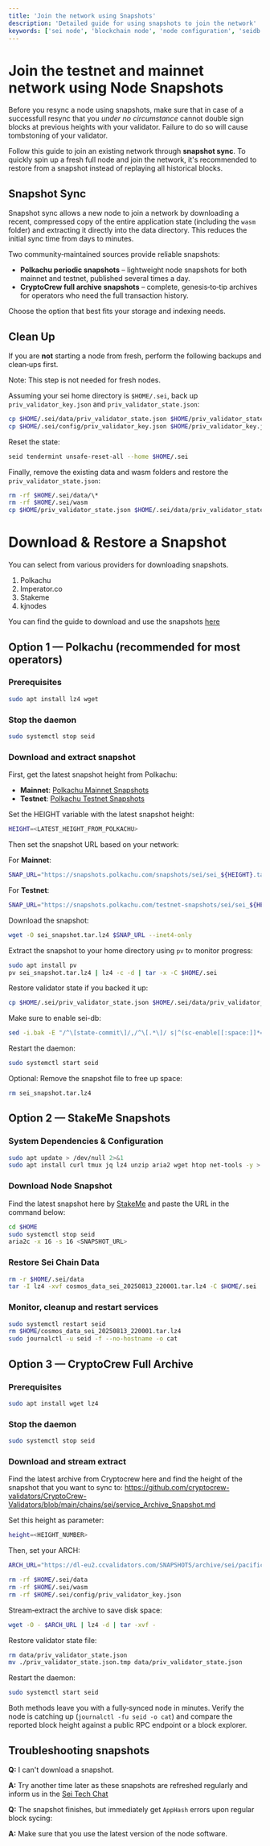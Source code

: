 ```yaml
---
title: 'Join the network using Snapshots'
description: 'Detailed guide for using snapshots to join the network'
keywords: ['sei node', 'blockchain node', 'node configuration', 'seidb', 'node maintenance', 'system operations']
---
```



# Join the testnet and mainnet network using Node Snapshots

<Callout type="warning">Before you resync a node using snapshots, make sure that in case of a successfull resync that you _under no circumstance_ cannot double sign blocks at previous heights with your validator. Failure to do so will cause tombstoning of your validator.</Callout>

Follow this guide to join an existing network through **snapshot sync**. To quickly spin up a fresh full node and join the network, it's recommended to restore from a snapshot instead of replaying all historical blocks.

## Snapshot Sync

Snapshot sync allows a new node to join a network by downloading a recent, compressed copy of the entire application state (including the `wasm` folder) and extracting it directly into the data directory. This reduces the initial sync time from days to minutes.

Two community‑maintained sources provide reliable snapshots:

- **Polkachu periodic snapshots** – lightweight node snapshots for both mainnet and testnet, published several times a day.
- **CryptoCrew full archive snapshots** – complete, genesis‑to‑tip archives for operators who need the full transaction history.

Choose the option that best fits your storage and indexing needs.

## Clean Up

If you are **not** starting a node from fresh, perform the following backups and clean‑ups first.

<Callout type="info">Note: This step is not needed for fresh nodes.</Callout>

Assuming your sei home directory is `$HOME/.sei`, back up `priv_validator_key.json` and `priv_validator_state.json`:

```bash
cp $HOME/.sei/data/priv_validator_state.json $HOME/priv_validator_state.json
cp $HOME/.sei/config/priv_validator_key.json $HOME/priv_validator_key.json
```

Reset the state:

```bash
seid tendermint unsafe-reset-all --home $HOME/.sei
```

Finally, remove the existing data and wasm folders and restore the `priv_validator_state.json`:

```bash
rm -rf $HOME/.sei/data/\*
rm -rf $HOME/.sei/wasm
cp $HOME/priv_validator_state.json $HOME/.sei/data/priv_validator_state.json
```

# Download & Restore a Snapshot

<Callout type="info">
You can select from various providers for downloading snapshots.

1. Polkachu
2. Imperator.co
3. Stakeme
4. kjnodes

You can find the guide to download and use the snapshots [here](https://seistream.app/labs?page=snapshots)

</Callout>

## Option 1 — Polkachu (recommended for most operators)

### Prerequisites

```bash
sudo apt install lz4 wget
```

### Stop the daemon

```bash
sudo systemctl stop seid
```

### Download and extract snapshot

First, get the latest snapshot height from Polkachu:

- **Mainnet**: [Polkachu Mainnet Snapshots](https://www.polkachu.com/tendermint_snapshots/sei)
- **Testnet**: [Polkachu Testnet Snapshots](https://www.polkachu.com/testnets/sei/snapshots)

Set the HEIGHT variable with the latest snapshot height:

```bash
HEIGHT=<LATEST_HEIGHT_FROM_POLKACHU>
```

Then set the snapshot URL based on your network:

For **Mainnet**:

```bash
SNAP_URL="https://snapshots.polkachu.com/snapshots/sei/sei_${HEIGHT}.tar.lz4"
```

For **Testnet**:

```bash
SNAP_URL="https://snapshots.polkachu.com/testnet-snapshots/sei/sei_${HEIGHT}.tar.lz4"
```

Download the snapshot:

```bash
wget -O sei_snapshot.tar.lz4 $SNAP_URL --inet4-only
```

Extract the snapshot to your home directory using `pv` to monitor progress:

```bash
sudo apt install pv
pv sei_snapshot.tar.lz4 | lz4 -c -d | tar -x -C $HOME/.sei
```

Restore validator state if you backed it up:

```bash
cp $HOME/.sei/priv_validator_state.json $HOME/.sei/data/priv_validator_state.json
```

Make sure to enable sei-db:

```bash
sed -i.bak -E "/^\[state-commit\]/,/^\[.*\]/ s|^(sc-enable[[:space:]]*=[[:space:]]*).*$|\1true| ; /^\[state-store\]/,/^\[.*\]/ s|^(ss-enable[[:space:]]*=[[:space:]]*).*$|\1true|" $HOME/.sei/config/app.toml
```

Restart the daemon:

```bash
sudo systemctl start seid
```

Optional: Remove the snapshot file to free up space:

```bash
rm sei_snapshot.tar.lz4
```

## Option 2 — StakeMe Snapshots

### System Dependencies & Configuration

```bash
sudo apt update > /dev/null 2>&1
sudo apt install curl tmux jq lz4 unzip aria2 wget htop net-tools -y > /dev/null 2>&1
```

### Download Node Snapshot

Find the latest snapshot here by [StakeMe](https://seistream.app/labs?page=snapshots) and paste the URL in the command below:

```bash
cd $HOME
sudo systemctl stop seid
aria2c -x 16 -s 16 <SNAPSHOT_URL>
```

### Restore Sei Chain Data

```bash
rm -r $HOME/.sei/data
tar -I lz4 -xvf cosmos_data_sei_20250813_220001.tar.lz4 -C $HOME/.sei
```

### Monitor, cleanup and restart services

```bash
sudo systemctl restart seid
rm $HOME/cosmos_data_sei_20250813_220001.tar.lz4
sudo journalctl -u seid -f --no-hostname -o cat
```

## Option 3 — CryptoCrew Full Archive

### Prerequisites

```bash
sudo apt install wget lz4
```

### Stop the daemon

```bash
sudo systemctl stop seid
```

### Download and stream extract

Find the latest archive from Cryptocrew here and find the height of the snapshot that you want to sync to:
https://github.com/cryptocrew-validators/CryptoCrew-Validators/blob/main/chains/sei/service_Archive_Snapshot.md

Set this height as parameter:

```bash
height=<HEIGHT_NUMBER>
```

Then, set your ARCH:

```bash
ARCH_URL="https://dl-eu2.ccvalidators.com/SNAPSHOTS/archive/sei/pacific-1_${height}.tar.lz4"
```

```bash
rm -rf $HOME/.sei/data
rm -rf $HOME/.sei/wasm
rm -rf $HOME/.sei/config/priv_validator_key.json
```

Stream‑extract the archive to save disk space:

```bash
wget -O - $ARCH_URL | lz4 -d | tar -xvf -
```

Restore validator state file:

```bash
rm data/priv_validator_state.json
mv ./priv_validator_state.json.tmp data/priv_validator_state.json
```

Restart the daemon:

```bash
sudo systemctl start seid
```

Both methods leave you with a fully‑synced node in minutes. Verify the node is catching up (`journalctl -fu seid -o cat`) and compare the reported block height against a public RPC endpoint or a block explorer.

## Troubleshooting snapshots

**Q:** I can't download a snapshot.

**A:** Try another time later as these snapshots are refreshed regularly and inform us in the [Sei Tech Chat](https://t.me/+KZdhZ1eE-G01NmZk)

**Q:** The snapshot finishes, but immediately get `AppHash` errors upon regular block sycing:

**A:** Make sure that you use the latest version of the node software.

